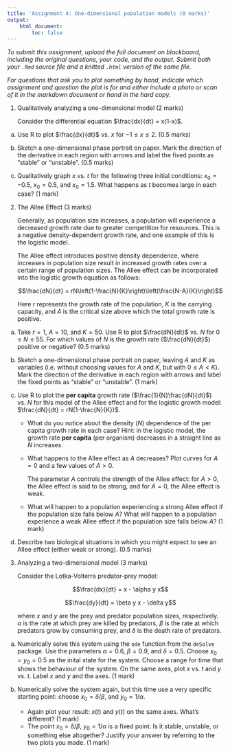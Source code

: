 ```yaml
---
title: 'Assignment 4: One-dimensional population models (8 marks)'
output:
    html_document:
        toc: false
---
```


*To submit this assignment, upload the full document on blackboard,
including the original questions, your code, and the output. Submit both
your `.Rmd` source file and a knitted `.html` version of the same file.*

*For questions that ask you to plot something by hand, indicate which
assignment and question the plot is for and either include a photo or
scan of it in the markdown document or hand in the hard copy.*

1.  Qualitatively analyzing a one-dimensional model (2 marks)

    Consider the differential equation $\frac{dx}{dt} = x(1-x)$.

<!-- -->

(a) Use R to plot $\frac{dx}{dt}$ vs. $x$ for $-1 \le x \le 2$. (0.5
    marks)

(b) Sketch a one-dimensional phase portrait on paper. Mark the direction
    of the derivative in each region with arrows and label the fixed
    points as "stable" or "unstable". (0.5 marks)

(c) Qualitatively graph $x$ vs. $t$ for the following three initial
    conditions: $x_0 = -0.5$, $x_0 = 0.5$, and $x_0 = 1.5$. What happens
    as $t$ becomes large in each case? (1 mark)

<!-- -->

2.  The Allee Effect (3 marks)

    Generally, as population size increases, a population will
    experience a decreased growth rate due to greater competition for
    resources. This is a negative density-dependent growth rate, and one
    example of this is the logistic model.

    The Allee effect introduces positive density dependence, where
    increases in population size result in increased growth rates over a
    certain range of population sizes. The Allee effect can be
    incorporated into the logistic growth equation as follows:

    $$\frac{dN}{dt} = rN\left(1-\frac{N}{K}\right)\left(\frac{N-A}{K}\right)$$

    Here $r$ represents the growth rate of the population, $K$ is the
    carrying capacity, and $A$ is the critical size above which the total
    growth rate is positive.

<!-- -->

(a) Take $r=1$, $A=10$, and $K=50$. Use R to plot $\frac{dN}{dt}$ vs.
    $N$ for $0 \le N \le 55$. For which values of $N$ is the growth rate
    ($\frac{dN}{dt}$) positive or negative? (0.5 marks)

(b) Sketch a one-dimensional phase portrait on paper, leaving $A$ and
    $K$ as variables (i.e. without choosing values for $A$ and $K$, but
    with $0 \le A < K$). Mark the direction of the derivative in each
    region with arrows and label the fixed points as "stable" or
    "unstable". (1 mark)

(c) Use R to plot the **per capita** growth rate
    ($\frac{1}{N}\frac{dN}{dt}$) vs. $N$ for this model of the Allee
    effect and for the logistic growth model:
    $\frac{dN}{dt} = rN(1-\frac{N}{K})$.

    -   What do you notice about the density ($N$) dependence of the per
        capita growth rate in each case? Hint: in the logistic model,
        the growth rate **per capita** (per organism) decreases in a
        straight line as $N$ increases.

    -   What happens to the Allee effect as $A$ decreases? Plot curves
        for $A=0$ and a few values of $A>0$.

        The parameter $A$ controls the strength of the Allee effect: for
        $A > 0$, the Allee effect is said to be strong, and for $A=0$,
        the Allee effect is weak.

    -   What will happen to a population experiencing a strong Allee
        effect if the population size falls below $A$? What will happen
        to a population experience a weak Allee effect if the population
        size falls below $A$? (1 mark)

(d) Describe two biological situations in which you might expect to see
    an Allee effect (either weak or strong). (0.5 marks)

<!-- -->

3.  Analyzing a two-dimensional model (3 marks)

    Consider the Lotka-Volterra predator-prey model:

    $$\frac{dx}{dt} = x - \alpha y x$$

    $$\frac{dy}{dt} = \beta y x - \delta y$$

    where $x$ and $y$ are the prey and predator population sizes,
    respectively. $\alpha$ is the rate at which prey are killed by
    predators, $\beta$ is the rate at which predators grow by consuming
    prey, and $\delta$ is the death rate of predators.

<!-- -->

(a) Numerically solve this system using the `ode` function from the
    `deSolve` package. Use the parameters $\alpha = 0.6$, $\beta = 0.9$,
    and $\delta = 0.5$. Choose $x_0 = y_0 = 0.5$ as the inital state for
    the system. Choose a range for time that shows the behaviour of the
    system. On the same axes, plot $x$ vs. $t$ and $y$ vs. $t$. Label
    $x$ and $y$ and the axes. (1 mark)

(b) Numerically solve the system again, but this time use a very
    specific starting point: choose $x_0 = \delta / \beta$, and
    $y_0 = 1/\alpha$.

    -   Again plot your result: $x(t)$ and $y(t)$ on the same axes.
        What's different? (1 mark)
    -   The point $x_0 = \delta / \beta$, $y_0 = 1/\alpha$ is a fixed
        point. Is it stable, unstable, or something else altogether?
        Justify your answer by referring to the two plots you made. (1
        mark)
